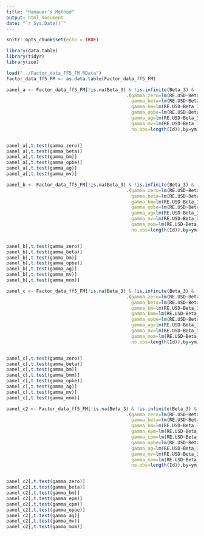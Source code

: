 ```yaml
---
title: "Hanauer's Method"
output: html_document
date: "`r Sys.Date()`"
---
```


```r
knitr::opts_chunk$set(echo = TRUE)
```

```r
library(data.table)
library(tidyr)
library(zoo)
```

```r
load("../Factor_data_FF5_FM.RData")
Factor_data_ff5_FM <- as.data.table(Factor_data_ff5_FM)
```

```r
panel_a <- Factor_data_ff5_FM[!is.na(Beta_3) & !is.infinite(Beta_3) & !is.na(`B/M`) & !is.infinite(`B/M`) & !is.na(`OP/BE`) & !is.infinite(`OP/BE`) & !is.na(AG) & !is.infinite(AG) & !is.na(MV) & !is.infinite(MV),
                                            .(gamma_zero=lm(RE.USD~Beta_3+`B/M`+`OP/BE`+AG+MV)$coefficient[1],
                                              gamma_beta=lm(RE.USD~Beta_3+`B/M`+`OP/BE`+AG+MV)$coefficient[2],
                                              gamma_bm=lm(RE.USD~Beta_3+`B/M`+`OP/BE`+AG+MV)$coefficient[3],
                                              gamma_opbe=lm(RE.USD~Beta_3+`B/M`+`OP/BE`+AG+MV)$coefficient[4],
                                              gamma_ag=lm(RE.USD~Beta_3+`B/M`+`OP/BE`+AG+MV)$coefficient[5],
                                              gamma_mv=lm(RE.USD~Beta_3+`B/M`+`OP/BE`+AG+MV)$coefficient[6],
                                              no.obs=length(Id)),by=ym]


panel_a[,t.test(gamma_zero)]
panel_a[,t.test(gamma_beta)]
panel_a[,t.test(gamma_bm)]
panel_a[,t.test(gamma_opbe)]
panel_a[,t.test(gamma_ag)]
panel_a[,t.test(gamma_mv)]
```

```r
panel_b <- Factor_data_ff5_FM[!is.na(Beta_3) & !is.infinite(Beta_3) & !is.na(`B/M`) & !is.infinite(`B/M`) & !is.na(`OP/BE`) & !is.infinite(`OP/BE`) & !is.na(AG) & !is.infinite(AG) & !is.na(MV) & !is.infinite(MV) & !is.na(Mom_12_2) & !is.infinite(Mom_12_2),
                                            .(gamma_zero=lm(RE.USD~Beta_3+`B/M`+`OP/BE`+AG+MV+Mom_12_2)$coefficient[1],
                                              gamma_beta=lm(RE.USD~Beta_3+`B/M`+`OP/BE`+AG+MV+Mom_12_2)$coefficient[2],
                                              gamma_bm=lm(RE.USD~Beta_3+`B/M`+`OP/BE`+AG+MV+Mom_12_2)$coefficient[3],
                                              gamma_opbe=lm(RE.USD~Beta_3+`B/M`+`OP/BE`+AG+MV+Mom_12_2)$coefficient[4],
                                              gamma_ag=lm(RE.USD~Beta_3+`B/M`+`OP/BE`+AG+MV+Mom_12_2)$coefficient[5],
                                              gamma_mv=lm(RE.USD~Beta_3+`B/M`+`OP/BE`+AG+MV+Mom_12_2)$coefficient[6],
                                              gamma_mom=lm(RE.USD~Beta_3+`B/M`+`OP/BE`+AG+MV+Mom_12_2)$coefficient[7],
                                              no.obs=length(Id)),by=ym]


panel_b[,t.test(gamma_zero)]
panel_b[,t.test(gamma_beta)]
panel_b[,t.test(gamma_bm)]
panel_b[,t.test(gamma_opbe)]
panel_b[,t.test(gamma_ag)]
panel_b[,t.test(gamma_mv)]
panel_b[,t.test(gamma_mom)]
```

```r
panel_c <- Factor_data_ff5_FM[!is.na(Beta_3) & !is.infinite(Beta_3) & !is.na(`B/M`) & !is.infinite(`B/M`) & !is.na(`B/Mm`) & !is.infinite(`B/Mm`) & !is.na(`OP/BE`) & !is.infinite(`OP/BE`) & !is.na(AG) & !is.infinite(AG) & !is.na(MV) & !is.infinite(MV) & !is.na(Mom_12_2) & !is.infinite(Mom_12_2),
                                            .(gamma_zero=lm(RE.USD~Beta_3+`B/M`+`B/Mm`+`OP/BE`+AG+MV+Mom_12_2)$coefficient[1],
                                              gamma_beta=lm(RE.USD~Beta_3+`B/M`+`B/Mm`+`OP/BE`+AG+MV+Mom_12_2)$coefficient[2],
                                              gamma_bm=lm(RE.USD~Beta_3+`B/M`+`B/Mm`+`OP/BE`+AG+MV+Mom_12_2)$coefficient[3],
                                              gamma_bmm=lm(RE.USD~Beta_3+`B/M`+`B/Mm`+`OP/BE`+AG+MV+Mom_12_2)$coefficient[4],
                                              gamma_opbe=lm(RE.USD~Beta_3+`B/M`+`B/Mm`+`OP/BE`+AG+MV+Mom_12_2)$coefficient[5],
                                              gamma_ag=lm(RE.USD~Beta_3+`B/M`+`B/Mm`+`OP/BE`+AG+MV+Mom_12_2)$coefficient[6],
                                              gamma_mv=lm(RE.USD~Beta_3+`B/M`+`B/Mm`+`OP/BE`+AG+MV+Mom_12_2)$coefficient[7],
                                              gamma_mom=lm(RE.USD~Beta_3+`B/M`+`B/Mm`+`OP/BE`+AG+MV+Mom_12_2)$coefficient[8],
                                              no.obs=length(Id)),by=ym]


panel_c[,t.test(gamma_zero)]
panel_c[,t.test(gamma_beta)]
panel_c[,t.test(gamma_bm)]
panel_c[,t.test(gamma_bmm)]
panel_c[,t.test(gamma_opbe)]
panel_c[,t.test(gamma_ag)]
panel_c[,t.test(gamma_mv)]
panel_c[,t.test(gamma_mom)]
```

```r
panel_c2 <- Factor_data_ff5_FM[!is.na(Beta_3) & !is.infinite(Beta_3) & !is.na(`B/M`) & !is.infinite(`B/M`) & !is.na(`E/Pm`) & !is.infinite(`E/Pm`) & !is.na(`C/Pm`) & !is.infinite(`C/Pm`) & !is.na(`OP/BE`) & !is.infinite(`OP/BE`) & !is.na(AG) & !is.infinite(AG) & !is.na(MV) & !is.infinite(MV) & !is.na(Mom_12_2) & !is.infinite(Mom_12_2),
                                            .(gamma_zero=lm(RE.USD~Beta_3+`B/M`+`E/Pm`+`C/Pm`+`OP/BE`+AG+MV+Mom_12_2)$coefficient[1],
                                              gamma_beta=lm(RE.USD~Beta_3+`B/M`+`E/Pm`+`C/Pm`+`OP/BE`+AG+MV+Mom_12_2)$coefficient[2],
                                              gamma_bm=lm(RE.USD~Beta_3+`B/M`+`E/Pm`+`C/Pm`+`OP/BE`+AG+MV+Mom_12_2)$coefficient[3],
                                              gamma_epm=lm(RE.USD~Beta_3+`B/M`+`E/Pm`+`C/Pm`+`OP/BE`+AG+MV+Mom_12_2)$coefficient[4],
                                              gamma_cpm=lm(RE.USD~Beta_3+`B/M`+`E/Pm`+`C/Pm`+`OP/BE`+AG+MV+Mom_12_2)$coefficient[5],
                                              gamma_opbe=lm(RE.USD~Beta_3+`B/M`+`E/Pm`+`C/Pm`+`OP/BE`+AG+MV+Mom_12_2)$coefficient[6],
                                              gamma_ag=lm(RE.USD~Beta_3+`B/M`+`E/Pm`+`C/Pm`+`OP/BE`+AG+MV+Mom_12_2)$coefficient[7],
                                              gamma_mv=lm(RE.USD~Beta_3+`B/M`+`E/Pm`+`C/Pm`+`OP/BE`+AG+MV+Mom_12_2)$coefficient[8],
                                              gamma_mom=lm(RE.USD~Beta_3+`B/M`+`E/Pm`+`C/Pm`+`OP/BE`+AG+MV+Mom_12_2)$coefficient[9],
                                              no.obs=length(Id)),by=ym]


panel_c2[,t.test(gamma_zero)]
panel_c2[,t.test(gamma_beta)]
panel_c2[,t.test(gamma_bm)]
panel_c2[,t.test(gamma_epm)]
panel_c2[,t.test(gamma_cpm)]
panel_c2[,t.test(gamma_opbe)]
panel_c2[,t.test(gamma_ag)]
panel_c2[,t.test(gamma_mv)]
panel_c2[,t.test(gamma_mom)]
```

